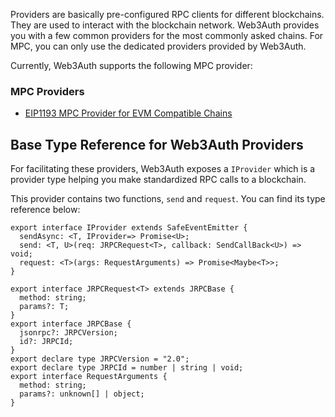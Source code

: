Providers are basically pre-configured RPC clients for different blockchains. They are used to
interact with the blockchain network. Web3Auth provides you with a few common providers for the most
commonly asked chains. For MPC, you can only use the dedicated providers provided by Web3Auth.

Currently, Web3Auth supports the following MPC provider:

### MPC Providers

- [EIP1193 MPC Provider for EVM Compatible Chains](/sdk/pnp/web/providers/evm-mpc)

## Base Type Reference for Web3Auth Providers

For facilitating these providers, Web3Auth exposes a `IProvider` which is a provider type helping
you make standardized RPC calls to a blockchain.

This provider contains two functions, `send` and `request`. You can find its type reference below:

```tsx
export interface IProvider extends SafeEventEmitter {
  sendAsync: <T, IProvider=> Promise<U>;
  send: <T, U>(req: JRPCRequest<T>, callback: SendCallBack<U>) => void;
  request: <T>(args: RequestArguments) => Promise<Maybe<T>>;
}

export interface JRPCRequest<T> extends JRPCBase {
  method: string;
  params?: T;
}
export interface JRPCBase {
  jsonrpc?: JRPCVersion;
  id?: JRPCId;
}
export declare type JRPCVersion = "2.0";
export declare type JRPCId = number | string | void;
export interface RequestArguments {
  method: string;
  params?: unknown[] | object;
}
```
